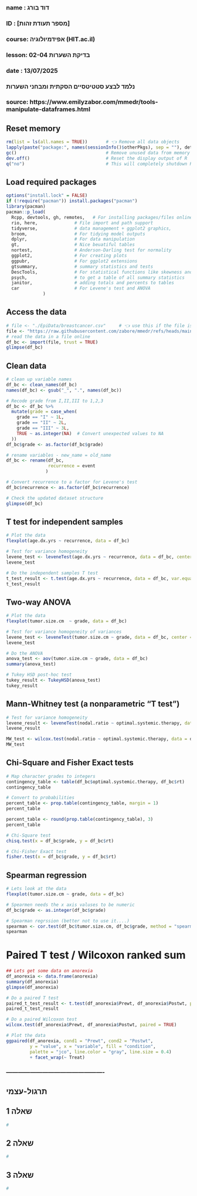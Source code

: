 ###
### name  : דוד בורג
### ID    : [מספר תעודת זהות]
### course: אפידמיולוגיה (HIT.ac.il)
### lesson: בדיקת השערות 02-04   
### date  : 13/07/2025
###  
###  נלמד לבצע סטטיטסיים הסקתית ומבחני השערות
###
### source: https://www.emilyzabor.com/mmedr/tools-manipulate-dataframes.html


## Reset memory
```{r setup-packages, include = FALSE}
rm(list = ls(all.names = TRUE))       # 👈 Remove all data objects        👇 Remove packages
lapply(paste("package:", names(sessionInfo()$otherPkgs), sep = ""), detach, character.only = TRUE, unload = TRUE, force = TRUE)           # Remove packages from memory
gc()                                  # Remove unused data from memory ("garbage cllection")
dev.off()                             # Reset the display output of R
q("no")                               # This will completely shutdown R terminal
```

## Load required packages
```{r load-packages, include = FALSE}  
options("install.lock" = FALSE)
if (!require("pacman")) install.packages("pacman")
library(pacman)
pacman::p_load(
  Rcpp, devtools, gh, remotes,   # For installing packages/files online (like from GitHub)
  rio, here,              # File import and path support
  tidyverse,              # data management + ggplot2 graphics,
  broom,                  # For tidying model outputs
  dplyr,                  # For data manipulation
  gt,                     # Nice beuatiful tables
  nortest,                # Anderson-Darling test for normality
  ggplot2,                # For creating plots
  ggpubr,                 # For ggplot2 extensions
  gtsummary,              # summary statistics and tests
  DescTools,              # For statistical functions like skewness and kurtosis
  psych,                  # to get a table of all summary statistics
  janitor,                # adding totals and percents to tables
  car                     # For Levene's test and ANOVA
              )
```

## Access the data
```{r read-data, echo = TRUE}
# file <- "./EpiData/breastcancer.csv"     # 👈 use this if the file is on your computer
file <- "https://raw.githubusercontent.com/zabore/mmedr/refs/heads/main/data/breastcancer.csv"
# read the data in a file online
df_bc <- import(file, trust = TRUE)
glimpse(df_bc)
```

## Clean data
```{r cleam-data, echo = TRUE}
# clean up variable names
df_bc <- clean_names(df_bc)
names(df_bc) <- gsub("_", ".", names(df_bc))

# Recode grade from I,II,III to 1,2,3
df_bc <- df_bc %>%
  mutate(grade = case_when(
    grade == "I" ~ 1L,
    grade == "II" ~ 2L,
    grade == "III" ~ 3L,
    TRUE ~ as.integer(NA)  # Convert unexpected values to NA
  ))
df_bc$grade <- as.factor(df_bc$grade)

# rename variables - new_name = old_name
df_bc <- rename(df_bc,
                recurrence = event
               )

# Convert recurrence to a factor for Levene's test
df_bc$recurrence <- as.factor(df_bc$recurrence)

# Check the updated dataset structure
glimpse(df_bc)
```

## T test for independent samples
```{r t-test, echo = TRUE}
# Plot the data
flexplot(age.dx.yrs ~ recurrence, data = df_bc)

# Test for variance homogeneity
levene_test <- leveneTest(age.dx.yrs ~ recurrence, data = df_bc, center = median)
levene_test

# Do the independent samples T test
t_test_result <- t.test(age.dx.yrs ~ recurrence, data = df_bc, var.equal = FALSE)
t_test_result
```

## Two-way ANOVA
```{r ANOVA, echo = TRUE}
# Plot the data
flexplot(tumor.size.cm  ~ grade, data = df_bc)

# Test for variance homogeneity of variances
levene_test <- leveneTest(tumor.size.cm ~ grade, data = df_bc, center = median)
levene_test

# Do the ANOVA
anova_test <- aov(tumor.size.cm ~ grade, data = df_bc)
summary(anova_test)

# Tukey HSD post-hoc test
tukey_result <- TukeyHSD(anova_test)
tukey_result
```

## Mann-Whitney test (a nonparametric "T test")
```{r M_U-test, echo = TRUE}
# Test for variance homogeneity
levene_result <- leveneTest(nodal.ratio ~ optimal.systemic.therapy, data = df_bc, var.equal = TRUE)
levene_result

MW_test <- wilcox.test(nodal.ratio ~ optimal.systemic.therapy, data = df_bc, na.action = na.exclude)
MW_test
```

## Chi-Square and Fisher Exact tests
```{r chi-square, echo = TRUE}

# Map character grades to integers
contingency_table <- table(df_bc$optimal.systemic.therapy, df_bc$rt)
contingency_table

# Convert to probabilities
percent_table <- prop.table(contingency_table, margin = 1)
percent_table

percent_table <- round(prop.table(contingency_table), 3)
percent_table

# Chi-Square test
chisq.test(x = df_bc$grade, y = df_bc$rt)

# Chi-Fisher Exact test
fisher.test(x = df_bc$grade, y = df_bc$rt)
```

## Spearman regression
```{r cspearman, echo = TRUE}
# Lets look at the data
flexplot(tumor.size.cm ~ grade, data = df_bc)

# Spearmen needs the x axis valuses to be numeric
df_bc$grade <- as.integer(df_bc$grade)

# Spearman regrssion (better not to use it....)
spearman <- cor.test(df_bc$tumor.size.cm, df_bc$grade, method = "spearman", use = "complete.obs")
spearman
```

# Paired T test / Wilcoxon ranked sum
```{r paired-t-test, echo = TRUE}
## Lets get some data on anorexia
df_anorexia <- data.frame(anorexia)
summary(df_anorexia)
glimpse(df_anorexia)

# Do a paired T test
paired_t_test_result <- t.test(df_anorexia$Prewt, df_anorexia$Postwt, paired = TRUE)
paired_t_test_result

# Do a paired Wilcoxon test
wilcox.test(df_anorexia$Prewt, df_anorexia$Postwt, paired = TRUE)

# Plot the data
ggpaired(df_anorexia, cond1 = "Prewt", cond2 = "Postwt",
         y = "value", x = "variable", fill = "condition",
         palette = "jco", line.color = "gray", line.size = 0.4)
         + facet_wrap(~ Treat)
```





### -------------------------------------------------
## תרגול-עצמי

## שאלה 1
```{r question-1, echo = TRUE}
# 

```

## שאלה 2
```{r question-2, echo = TRUE}
# 

```

## שאלה 3
```{r question-3, echo = TRUE}
# 

```